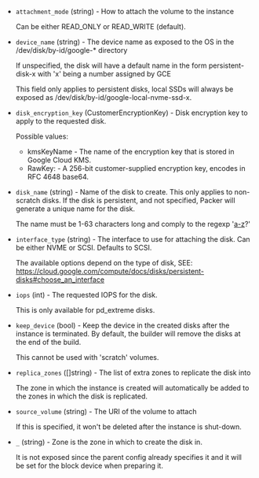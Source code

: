 <!-- Code generated from the comments of the BlockDevice struct in lib/common/block_device.go; DO NOT EDIT MANUALLY -->

- `attachment_mode` (string) - How to attach the volume to the instance
  
  Can be either READ_ONLY or READ_WRITE (default).

- `device_name` (string) - The device name as exposed to the OS in the /dev/disk/by-id/google-* directory
  
  If unspecified, the disk will have a default name in the form
  persistent-disk-x with 'x' being a number assigned by GCE
  
  This field only applies to persistent disks, local SSDs will always
  be exposed as /dev/disk/by-id/google-local-nvme-ssd-x.

- `disk_encryption_key` (CustomerEncryptionKey) - Disk encryption key to apply to the requested disk.
  
  Possible values:
  * kmsKeyName -  The name of the encryption key that is stored in Google Cloud KMS.
  * RawKey: - A 256-bit customer-supplied encryption key, encodes in RFC 4648 base64.

- `disk_name` (string) - Name of the disk to create.
  This only applies to non-scratch disks. If the disk is persistent, and
  not specified, Packer will generate a unique name for the disk.
  
  The name must be 1-63 characters long and comply to the regexp
  '[a-z]([-a-z0-9]*[a-z0-9])?'

- `interface_type` (string) - The interface to use for attaching the disk.
  Can be either NVME or SCSI. Defaults to SCSI.
  
  The available options depend on the type of disk, SEE: https://cloud.google.com/compute/docs/disks/persistent-disks#choose_an_interface

- `iops` (int) - The requested IOPS for the disk.
  
  This is only available for pd_extreme disks.

- `keep_device` (bool) - Keep the device in the created disks after the instance is terminated.
  By default, the builder will remove the disks at the end of the build.
  
  This cannot be used with 'scratch' volumes.

- `replica_zones` ([]string) - The list of extra zones to replicate the disk into
  
  The zone in which the instance is created will automatically be
  added to the zones in which the disk is replicated.

- `source_volume` (string) - The URI of the volume to attach
  
  If this is specified, it won't be deleted after the instance is shut-down.

- `_` (string) - Zone is the zone in which to create the disk in.
  
  It is not exposed since the parent config already specifies it
  and it will be set for the block device when preparing it.

<!-- End of code generated from the comments of the BlockDevice struct in lib/common/block_device.go; -->
